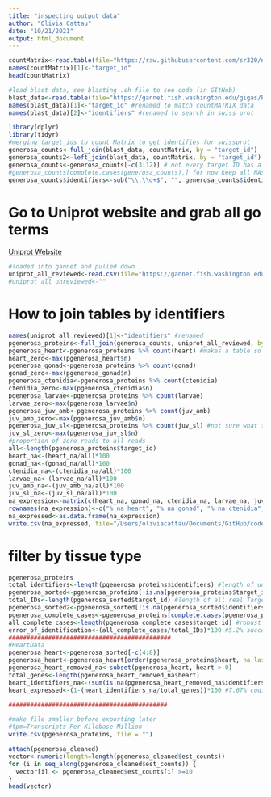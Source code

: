 ```yaml
---
title: "inspecting output data"
author: "Olivia Cattau"
date: "10/21/2021"
output: html_document
---
```


```r
countMatrix<-read.table(file="https://raw.githubusercontent.com/sr320/nb-2022/main/P_generosa/analyses/kallisto-0207.isoform.counts.matrix", header=TRUE, sep = '\t')
names(countMatrix)[1]<-"target_id"
head(countMatrix)
```

```r
#load blast data, see blasting .sh file to see code (in GItHub)
blast_data<-read.table(file="https://gannet.fish.washington.edu/gigas/Panopea-generosa-uniprot_blastx.tab")
names(blast_data)[1]<-"target_id" #renamed to match countMATRIX data
names(blast_data)[2]<-"identifiers" #renamed to search in swiss prot 
```

```r
library(dplyr)
library(tidyr)
#merging target_ids to count Matrix to get identifies for swissprot
generosa_counts<-full_join(blast_data, countMatrix, by = "target_id")
generosa_counts2<-left_join(blast_data, countMatrix, by = "target_id")
generosa_counts<-generosa_counts[-c(3:12)] # not every target ID has a protein identifier...could be an issue later on....
#generosa_counts[complete.cases(generosa_counts),] for now keep all NAs
generosa_counts$identifiers<-sub("\\.\\d+$", "", generosa_counts$identifiers) #removed decimal after identifiers so match Uniprot format
```
# Go to Uniprot website and grab all go terms
[Uniprot Website](https://www.uniprot.org/uniprot/?query=*&fil=reviewed%3Ayes#)
```r
#loaded into gannet and pulled down
uniprot_all_reviewed<-read.csv(file="https://gannet.fish.washington.edu/gigas/uniprot-reviewed_yes.tab", sep='\t', header=TRUE)
#uniprot_all_unreviewed<-""
```

# How to join tables by identifiers 
```r
names(uniprot_all_reviewed)[1]<-"identifiers" #renamed
pgenerosa_proteins<-full_join(generosa_counts, uniprot_all_reviewed, by ="identifiers")
pgenerosa_heart<-pgenerosa_proteins %>% count(heart) #makes a table so you can see how many reads have 0 tpm, make a proportion
heart_zero<-max(pgenerosa_heart$n)
pgenerosa_gonad<-pgenerosa_proteins %>% count(gonad)
gonad_zero<-max(pgenerosa_gonad$n)
pgenerosa_ctenidia<-pgenerosa_proteins %>% count(ctenidia)
ctenidia_zero<-max(pgenerosa_ctenidia$n)
pgenerosa_larvae<-pgenerosa_proteins %>% count(larvae)
larvae_zero<-max(pgenerosa_larvae$n)
pgenerosa_juv_amb<-pgenerosa_proteins %>% count(juv_amb)
juv_amb_zero<-max(pgenerosa_juv_amb$n)
pgenerosa_juv_sl<-pgenerosa_proteins %>% count(juv_sl) #not sure what this is, maybe low OA exposure?
juv_sl_zero<-max(pgenerosa_juv_sl$n)
#proportion of zero reads to all reads 
all<-length(pgenerosa_proteins$target_id)
heart_na<-(heart_na/all)*100
gonad_na<-(gonad_na/all)*100
ctenidia_na<-(ctenidia_na/all)*100
larvae_na<-(larvae_na/all)*100
juv_amb_na<-(juv_amb_na/all)*100
juv_sl_na<-(juv_sl_na/all)*100
na_expression<-matrix(c(heart_na, gonad_na, ctenidia_na, larvae_na, juv_amb_na, juv_sl_na), ncol=1, nrow=6, byrow=TRUE)
rownames(na_expression)<-c("% na heart", "% na gonad", "% na ctenidia", "% na larvae", "% na juv amb", "% na juv sl")
na_expressed<-as.data.frame(na_expression)
write.csv(na_expressed, file="/Users/oliviacattau/Documents/GitHub/code/characterize_larval_transciptome/percent_na_expressed_2_8_2022.tab")
```
# filter by tissue type 
```r
pgenerosa_proteins
total_identifiers<-length(pgenerosa_proteins$identifiers) #length of unsorted data
pgenerosa_sorted<-pgenerosa_proteins[!is.na(pgenerosa_proteins$target_id),] #sort by NA and remove
total_IDs<-length(pgenerosa_sorted$target_id) #length of all real Target_ID data
pgenerosa_sorted2<-pgenerosa_sorted[!is.na(pgenerosa_sorted$identifiers),] #does the same thing as complete cases
pgenerosa_complete_cases<-pgenerosa_proteins[complete.cases(pgenerosa_proteins), ]#removes all NAs in the matrix
all_complete_cases<-length(pgenerosa_complete_cases$target_id) #robust data set with Goterms and Target-Ids
error_of_identification<-(all_complete_cases/total_IDs)*100 #5.2% success in identifying the protein expressed
#############################################
#HeartData
pgenerosa_heart<-pgenerosa_sorted[-c(4:8)]
pgenerosa_heart<-pgenerosa_heart[order(pgenerosa_proteins$heart, na.last=TRUE, decreasing=TRUE),]
pgenerosa_heart_removed_na<-subset(pgenerosa_heart, heart > 0)
total_genes<-length(pgenerosa_heart_removed_na$heart)
heart_identifiers_na<-(sum(is.na(pgenerosa_heart_removed_na$identifiers)))
heart_expressed<-(1-(heart_identifiers_na/total_genes))*100 #7.67% coding proteins have no identity 

############################################

#make file smaller before exporting later 
#tpm=Transcripts Per Kilobase Million
write.csv(pgenerosa_proteins, file = "")
```

```r
attach(pgenerosa_cleaned)
vector<-numeric(length=length(pgenerosa_cleaned$est_counts))
for (i in seq_along(pgenerosa_cleaned$est_counts)) {
  vector[i] <- pgenerosa_cleaned$est_counts[i] >=10
}
head(vector)
```
